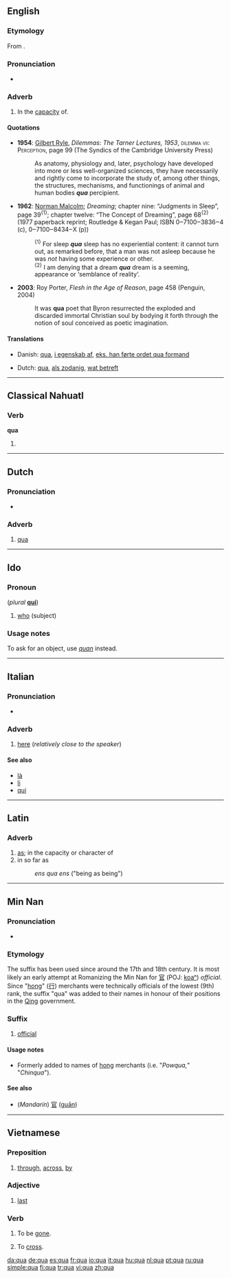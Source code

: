{{also|quà|quá|quạ|quả}}
==English==

===Etymology===
From {{etyl|la}} {{term|qua||in the capacity of|lang=la}}.

===Pronunciation===
* {{IPA|/kwɑː/|/kweɪ/}}
*: {{rhymes|eɪ}}

===Adverb===
{{en-adv|-}}

# In the [[capacity]] of.

====Quotations====
* '''1954''': [[w:Gilbert Ryle|Gilbert Ryle]], ''Dilemmas: The Tarner Lectures, 1953'', <span style="font-variant:small-caps">dilemma vii: Perception</span>, page 99 (The Syndics of the Cambridge University Press)
*: As anatomy, physiology and, later, psychology have developed into more or less well-organized sciences, they have necessarily and rightly come to incorporate the study of, among other things, the structures, mechanisms, and functionings of animal and human bodies '''''qua''''' percipient.
* '''1962''': [[w:Norman Malcolm|Norman Malcolm]]; ''Dreaming''; chapter nine: “Judgments in Sleep”, page 39<sup>{1}</sup>; chapter twelve: “The Concept of Dreaming”, page 68<sup>{2}</sup> (1977 paperback reprint; Routledge & Kegan Paul; ISBN 0‒7100‒3836‒4 (c), 0‒7100‒8434‒X (p))
*: <sup>{1}</sup> For sleep '''''qua''''' sleep has no experiential content: it cannot turn out, as remarked before, that a man was not asleep because he was ''not'' having some experience or other.
*: <sup>{2}</sup> I am denying that a dream '''''qua''''' dream is a seeming, appearance or ‘semblance of reality’.
* '''2003''': Roy Porter, ''Flesh in the Age of Reason'', page 458 (Penguin, 2004)
*: It was '''qua''' poet that Byron resurrected the exploded and discarded immortal Christian soul by bodying it forth through the notion of soul conceived as poetic imagination.

====Translations====
{{trans-top|in the capacity of}}
* Danish: [[qua#Danish|qua]], [[i egenskab af]], [[eks. han førte ordet qua formand]]
{{trans-mid}}
* Dutch: [[qua#Dutch|qua]], [[als zodanig]], [[wat betreft]]
{{trans-bottom}}

----

==Classical Nahuatl==

===Verb===
'''qua'''

# {{alternative spelling of|lang=Classical Nahuatl|cua}}

----

==Dutch==

===Pronunciation===
* {{audio|Nl-qua.ogg|audio}}

===Adverb===
{{infl|nl|adverb}}

# [[#English|qua]]

----

==Ido==

===Pronoun===
{{io-pron}} (''plural'' '''[[qui]]''')

# [[who]] (subject)

===Usage notes===
To ask for an object, use ''[[quan]]'' instead.

----

==Italian==

===Pronunciation===
* {{IPA|/kwa/|lang=it}}

===Adverb===
{{infl|it|adverb}}

# [[here]] (''relatively close to the speaker'') <!--can't remember whether this is true, or whether this applies to "qui" instead-->

====See also====
* [[là#Italian|là]]
* [[li#Italian|li]]
* [[qui#Italian|qui]]

----

==Latin==

===Adverb===
{{infl|la|adverb}}

# [[as]]; in the capacity or character of
# in so far as
#: ''ens qua ens'' ("being as being")

----

==Min Nan==

===Pronunciation===
* {{IPA|[ kuã˥˥ ]|lang=nan}}

===Etymology===
The suffix has been used since around the 17th and 18th century. It is most likely an early attempt at Romanizing the Min Nan for [[官]] (POJ: [[koaⁿ]]) ''official''. Since "[[hong]]" ([[行]]) merchants were technically officials of the lowest (9th) rank, the suffix "qua" was added to their names in honour of their positions in the [[w:Qing Dynasty|Qing]] government.

===Suffix===
{{infl|nan|suffix|poj|koaⁿ|traditional and simplified|官}}

# [[official]]

====Usage notes====
* Formerly added to names of [[hong]] merchants (i.e. "''Powqua,''" "''Chinqua''").

====See also====
* (''Mandarin'') [[官]] ([[guān]])

----

==Vietnamese==

===Preposition===
{{infl|vi|preposition}}

# [[through]], [[across]], [[by]]

===Adjective===
{{infl|vi|adjective}}

# [[last#Adjective|last]]

===Verb===
{{infl|vi|verb}}

# {{intransitive|lang=vi}} To be [[gone]].
# {{intransitive|lang=vi}} To [[cross#Verb|cross]].

[[da:qua]]
[[de:qua]]
[[es:qua]]
[[fr:qua]]
[[io:qua]]
[[it:qua]]
[[hu:qua]]
[[nl:qua]]
[[pt:qua]]
[[ru:qua]]
[[simple:qua]]
[[fi:qua]]
[[tr:qua]]
[[vi:qua]]
[[zh:qua]]
